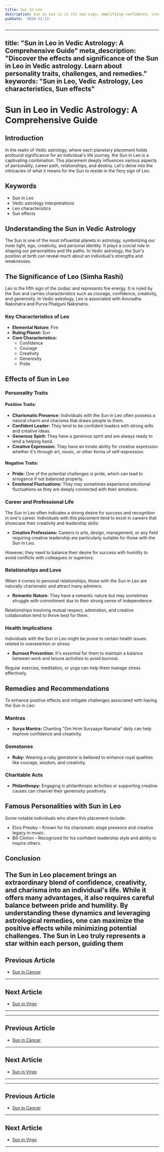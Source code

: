 ```yaml
---
title: Sun in Leo
description: Sun in Leo is in its own sign, amplifying confidence, creativity, and leadership abilities. These individuals are charismatic, generous, and seek recognition and admiration. in Vedic Astrology
pubDate: '2024-11-13'
---
```


---
title: "Sun in Leo in Vedic Astrology: A Comprehensive Guide"
meta_description: "Discover the effects and significance of the Sun in Leo in Vedic astrology. Learn about personality traits, challenges, and remedies."
keywords: "Sun in Leo, Vedic Astrology, Leo characteristics, Sun effects"
---

# Sun in Leo in Vedic Astrology: A Comprehensive Guide

## Introduction

In the realm of Vedic astrology, where each planetary placement holds profound significance for an individual's life journey, the Sun in Leo is a captivating combination. This placement deeply influences various aspects of personality, career path, relationships, and destiny. Let's delve into the intricacies of what it means for the Sun to reside in the fiery sign of Leo.

## Keywords

- Sun in Leo
- Vedic astrology interpretations
- Leo characteristics
- Sun effects

## Understanding the Sun in Vedic Astrology

The Sun is one of the most influential planets in astrology, symbolizing our inner light, ego, creativity, and personal identity. It plays a crucial role in shaping our personalities and life paths. In Vedic astrology, the Sun's position at birth can reveal much about an individual's strengths and weaknesses.

## The Significance of Leo (Simha Rashi)

Leo is the fifth sign of the zodiac and represents fire energy. It is ruled by the Sun and carries characteristics such as courage, confidence, creativity, and generosity. In Vedic astrology, Leo is associated with Anuradha Nakshatra and Purva Phalguni Nakshatra.

### Key Characteristics of Leo

- **Elemental Nature:** Fire
- **Ruling Planet:** Sun
- **Core Characteristics:**
  - Confidence
  - Courage
  - Creativity
  - Generosity
  - Pride

## Effects of Sun in Leo

### Personality Traits

#### Positive Traits:
- **Charismatic Presence:** Individuals with the Sun in Leo often possess a natural charm and charisma that draws people to them.
- **Confident Leader:** They tend to be confident leaders with strong wills and creative ideas.
- **Generous Spirit:** They have a generous spirit and are always ready to lend a helping hand.
- **Creative Expression:** They have an innate ability for creative expression whether it's through art, music, or other forms of self-expression.

#### Negative Traits:
- **Pride:** One of the potential challenges is pride, which can lead to arrogance if not balanced properly.
- **Emotional Fluctuations:** They may sometimes experience emotional fluctuations as they are deeply connected with their emotions.
  
### Career and Professional Life

The Sun in Leo often indicates a strong desire for success and recognition in one's career. Individuals with this placement tend to excel in careers that showcase their creativity and leadership skills:

- **Creative Professions:** Careers in arts, design, management, or any field requiring creative leadership are particularly suitable for those with the Sun in Leo.
  
However, they need to balance their desire for success with humility to avoid conflicts with colleagues or superiors.

### Relationships and Love

When it comes to personal relationships, those with the Sun in Leo are naturally charismatic and attract many admirers:

- **Romantic Nature:** They have a romantic nature but may sometimes struggle with commitment due to their strong sense of independence.
  
Relationships involving mutual respect, admiration, and creative collaboration tend to thrive best for them.

### Health Implications

Individuals with the Sun in Leo might be prone to certain health issues related to overexertion or stress:

- **Burnout Prevention:** It's essential for them to maintain a balance between work and leisure activities to avoid burnout.
  
Regular exercise, meditation, or yoga can help them manage stress effectively.

## Remedies and Recommendations

To enhance positive effects and mitigate challenges associated with having the Sun in Leo:

### Mantras
- **Surya Mantra:** Chanting "Om Hrim Suryaaye Namaha" daily can help improve confidence and creativity.

### Gemstones
- **Ruby:** Wearing a ruby gemstone is believed to enhance royal qualities like courage, wisdom, and creativity.

### Charitable Acts
- **Philanthropy:** Engaging in philanthropic activities or supporting creative causes can channel their generosity positively.

## Famous Personalities with Sun in Leo

Some notable individuals who share this placement include:

* Elvis Presley – Known for his charismatic stage presence and creative legacy in music.
* Bill Clinton – Recognized for his confident leadership style and ability to inspire others.

## Conclusion

The Sun in Leo placement brings an extraordinary blend of confidence, creativity, and charisma into an individual's life. While it offers many advantages, it also requires careful balance between pride and humility. By understanding these dynamics and leveraging astrological remedies, one can maximize the positive effects while minimizing potential challenges. The Sun in Leo truly represents a star within each person, guiding them
---

## Previous Article
- [Sun in Cancer](/blogs-md/0801_Sun_in_Rashi/080104_Sun_in_Cancer.mdx)

---

## Next Article
- [Sun in Virgo](/blogs-md/0801_Sun_in_Rashi/080106_Sun_in_Virgo.mdx)

---
---

## Previous Article
- [Sun in Cancer](080104_Sun_in_Cancer.mdx)

---

## Next Article
- [Sun in Virgo](080106_Sun_in_Virgo.mdx)

---
---

## Previous Article
- [Sun in Cancer](080104_Sun_in_Cancer.mdx)

---

## Next Article
- [Sun in Virgo](080106_Sun_in_Virgo.mdx)

---
